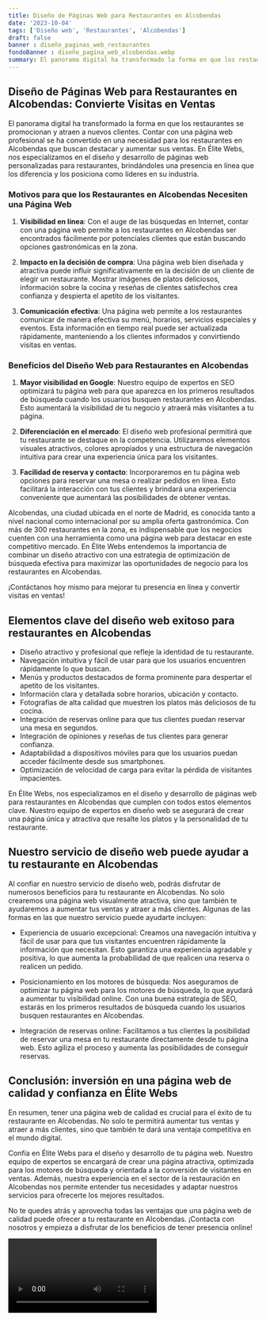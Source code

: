 ```yaml
---
title: Diseño de Páginas Web para Restaurantes en Alcobendas
date: '2023-10-04'
tags: ['Diseño web', 'Restaurantes', 'Alcobendas']
draft: false
banner : diseño_paginas_web_restaurantes
fondoBanner : diseño_pagina_web_alcobendas.webp
summary: El panorama digital ha transformado la forma en que los restaurantes se promocionan y atraen a nuevos clientes. Contar con una página web profesional se ha convertido en una necesidad para los restaurantes en Alcobendas que buscan destacar y aumentar sus ventas. En Élite Webs, nos especializamos en el diseño y desarrollo de páginas web personalizadas para restaurantes, brindándoles una presencia en línea que los diferencia y los posiciona como líderes en su industria.
---
```


## Diseño de Páginas Web para Restaurantes en Alcobendas: Convierte Visitas en Ventas

El panorama digital ha transformado la forma en que los restaurantes se promocionan y atraen a nuevos clientes. Contar con una página web profesional se ha convertido en una necesidad para los restaurantes en Alcobendas que buscan destacar y aumentar sus ventas. En Élite Webs, nos especializamos en el diseño y desarrollo de páginas web personalizadas para restaurantes, brindándoles una presencia en línea que los diferencia y los posiciona como líderes en su industria.

### Motivos para que los Restaurantes en Alcobendas Necesiten una Página Web

1. **Visibilidad en línea**: Con el auge de las búsquedas en Internet, contar con una página web permite a los restaurantes en Alcobendas ser encontrados fácilmente por potenciales clientes que están buscando opciones gastronómicas en la zona.

2. **Impacto en la decisión de compra**: Una página web bien diseñada y atractiva puede influir significativamente en la decisión de un cliente de elegir un restaurante. Mostrar imágenes de platos deliciosos, información sobre la cocina y reseñas de clientes satisfechos crea confianza y despierta el apetito de los visitantes.

3. **Comunicación efectiva**: Una página web permite a los restaurantes comunicar de manera efectiva su menú, horarios, servicios especiales y eventos. Esta información en tiempo real puede ser actualizada rápidamente, manteniendo a los clientes informados y convirtiendo visitas en ventas.

### Beneficios del Diseño Web para Restaurantes en Alcobendas

1. **Mayor visibilidad en Google**: Nuestro equipo de expertos en SEO optimizará tu página web para que aparezca en los primeros resultados de búsqueda cuando los usuarios busquen restaurantes en Alcobendas. Esto aumentará la visibilidad de tu negocio y atraerá más visitantes a tu página.

2. **Diferenciación en el mercado**: El diseño web profesional permitirá que tu restaurante se destaque en la competencia. Utilizaremos elementos visuales atractivos, colores apropiados y una estructura de navegación intuitiva para crear una experiencia única para los visitantes.

3. **Facilidad de reserva y contacto**: Incorporaremos en tu página web opciones para reservar una mesa o realizar pedidos en línea. Esto facilitará la interacción con tus clientes y brindará una experiencia conveniente que aumentará las posibilidades de obtener ventas.

Alcobendas, una ciudad ubicada en el norte de Madrid, es conocida tanto a nivel nacional como internacional por su amplia oferta gastronómica. Con más de 300 restaurantes en la zona, es indispensable que los negocios cuenten con una herramienta como una página web para destacar en este competitivo mercado. En Élite Webs entendemos la importancia de combinar un diseño atractivo con una estrategia de optimización de búsqueda efectiva para maximizar las oportunidades de negocio para los restaurantes en Alcobendas.

¡Contáctanos hoy mismo para mejorar tu presencia en línea y convertir visitas en ventas!

<GifSeo />

<Cta />

## Elementos clave del diseño web exitoso para restaurantes en Alcobendas

- Diseño atractivo y profesional que refleje la identidad de tu restaurante.
- Navegación intuitiva y fácil de usar para que los usuarios encuentren rápidamente lo que buscan.
- Menús y productos destacados de forma prominente para despertar el apetito de los visitantes.
- Información clara y detallada sobre horarios, ubicación y contacto.
- Fotografías de alta calidad que muestren los platos más deliciosos de tu cocina.
- Integración de reservas online para que tus clientes puedan reservar una mesa en segundos.
- Integración de opiniones y reseñas de tus clientes para generar confianza.
- Adaptabilidad a dispositivos móviles para que los usuarios puedan acceder fácilmente desde sus smartphones.
- Optimización de velocidad de carga para evitar la pérdida de visitantes impacientes.

En Élite Webs, nos especializamos en el diseño y desarrollo de páginas web para restaurantes en Alcobendas que cumplen con todos estos elementos clave. Nuestro equipo de expertos en diseño web se asegurará de crear una página única y atractiva que resalte los platos y la personalidad de tu restaurante.

## Nuestro servicio de diseño web puede ayudar a tu restaurante en Alcobendas

Al confiar en nuestro servicio de diseño web, podrás disfrutar de numerosos beneficios para tu restaurante en Alcobendas. No solo crearemos una página web visualmente atractiva, sino que también te ayudaremos a aumentar tus ventas y atraer a más clientes. Algunas de las formas en las que nuestro servicio puede ayudarte incluyen:

- Experiencia de usuario excepcional: Creamos una navegación intuitiva y fácil de usar para que tus visitantes encuentren rápidamente la información que necesitan. Esto garantiza una experiencia agradable y positiva, lo que aumenta la probabilidad de que realicen una reserva o realicen un pedido.

- Posicionamiento en los motores de búsqueda: Nos aseguramos de optimizar tu página web para los motores de búsqueda, lo que ayudará a aumentar tu visibilidad online. Con una buena estrategia de SEO, estarás en los primeros resultados de búsqueda cuando los usuarios busquen restaurantes en Alcobendas.

- Integración de reservas online: Facilitamos a tus clientes la posibilidad de reservar una mesa en tu restaurante directamente desde tu página web. Esto agiliza el proceso y aumenta las posibilidades de conseguir reservas.

## Conclusión: inversión en una página web de calidad y confianza en Élite Webs

En resumen, tener una página web de calidad es crucial para el éxito de tu restaurante en Alcobendas. No solo te permitirá aumentar tus ventas y atraer a más clientes, sino que también te dará una ventaja competitiva en el mundo digital.

Confía en Élite Webs para el diseño y desarrollo de tu página web. Nuestro equipo de expertos se encargará de crear una página atractiva, optimizada para los motores de búsqueda y orientada a la conversión de visitantes en ventas. Además, nuestra experiencia en el sector de la restauración en Alcobendas nos permite entender tus necesidades y adaptar nuestros servicios para ofrecerte los mejores resultados.

No te quedes atrás y aprovecha todas las ventajas que una página web de calidad puede ofrecer a tu restaurante en Alcobendas. ¡Contacta con nosotros y empieza a disfrutar de los beneficios de tener presencia online!

<Video />

<CtaBot job='Restaurantes' city='Alcobendas'/>

<Gmaps query='Alcobendas+españa+maps' />